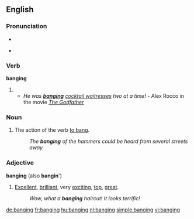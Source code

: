 ==English==

===Pronunciation===
* {{audio|en-us-banging.ogg|Audio (US)}}
* {{a|US|UK}} {{IPA|/ˈbæŋ.ɪŋ/}}
*: {{rhymes|æŋɪŋ}}

===Verb===
'''banging'''

# {{present participle of|bang}}
#* ''He was '''[[banging]]''' [[waitress|cocktail waitresses]] two at a time!'' - Alex Rocco in the movie ''[[w:The Godfather|The Godfather]]''

===Noun===
{{en-noun|s|-}}

# The action of the verb [[bang|to bang]].
#: ''The '''banging''' of the hammers could be heard from several streets away.''

===Adjective===
'''banging''' (also '''bangin'''')

# {{slang}} [[excellent|Excellent]], [[brilliant]], very [[exciting]], [[top]], [[great]].
#: ''Wow, what a '''banging''' haircut! It looks terrific!''

[[de:banging]]
[[fr:banging]]
[[hu:banging]]
[[nl:banging]]
[[simple:banging]]
[[vi:banging]]